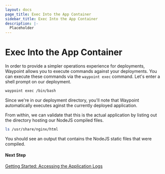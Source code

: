 ```yaml
---
layout: docs
page_title: Exec Into the App Container
sidebar_title: Exec Into the App Container
description: |-
  Placeholder
---
```


# Exec Into the App Container

In order to provide a simpler operations experience for deployments, Waypoint allows you to execute commands against your deployments.
You can execute these commands via the `waypoint exec` command. Let's enter a shell prompt on our deployment.

```bash
waypoint exec /bin/bash
```

Since we're in our deployment directory, you'll note that Waypoint automatically executes aginst the currently deployed application.

From within, we can validate that this is the actual application by listing out the directory hosting our NodeJS compiled files.

```bash
ls /usr/share/nginx/html
```

You should see an output that contains the NodeJS static files that were compiled.

#### Next Step

[Getting Started: Accessing the Application Logs](/docs/getting-started/nomad-example-app/logging-app)

